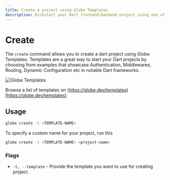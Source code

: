 ```yaml
---
title: Create a project using Globe Templates
description: Kickstart your Dart frontend/backend project using one of our templates.
---
```


# Create

The `create` command allows you to create a dart project using Globe Templates. Templates are a great way to start your Dart projects by choosing from examples that showcase Authentication, Middlewares, Routing, Dynamic Configuration etc in notable Dart frameworks.

![Globe Templates](/assets/templates.png)

Browse a list of templates on (https://globe.dev/templates)[https://globe.dev/templates]

## Usage

```bash
globe create -t <TEMPLATE-NAME>
```

To specify a custom name for your project, run this

```bash
globe create -t <TEMPLATE-NAME> <project-name>
```

### Flags

- `-t, --template` - Provide the template you want to use for creating project.
